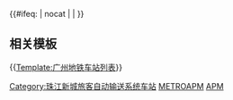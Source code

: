 {{鐵道路線 | lua = 1
| 模板名稱 = 珠江新城旅客自动输送系统
| 名稱 = {{rint|gz|metro}} [[珠江新城旅客自动输送系统]]（APM线）
| 代表色 = {{广州地铁标志色|APM}}
| 背景顏色 = #FFFFFF
| 铁道系统 = 广州地铁
| 車站列表 = 林和西 ~ 体育中心南 ~ 天河南 ~ 黄埔大道 ~ 妇儿中心 ~ 花城大道 ~ 大剧院 ~ 海心沙 ~ 广州塔
}}<includeonly>{{#ifeq: {{{1}}} | nocat | <!--空--> | [[Category:珠江新城旅客自动输送系统车站]] }}</includeonly><noinclude>
== 相关模板 ==

{{[[Template:广州地铁车站列表]]}}

[[Category:广州市铁路模板|METROAPM]]
[[Category:广州地铁路线车站模板|APM]]
</noinclude>